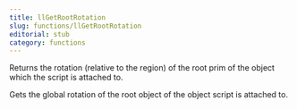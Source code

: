 ```yaml
---
title: llGetRootRotation
slug: functions/llGetRootRotation
editorial: stub
category: functions
---
```


<LSLFunction name="llGetRootRotation"/>

Returns the rotation (relative to the region) of the root prim of the object which the script is attached to.

Gets the global rotation of the root object of the object script is attached to.
